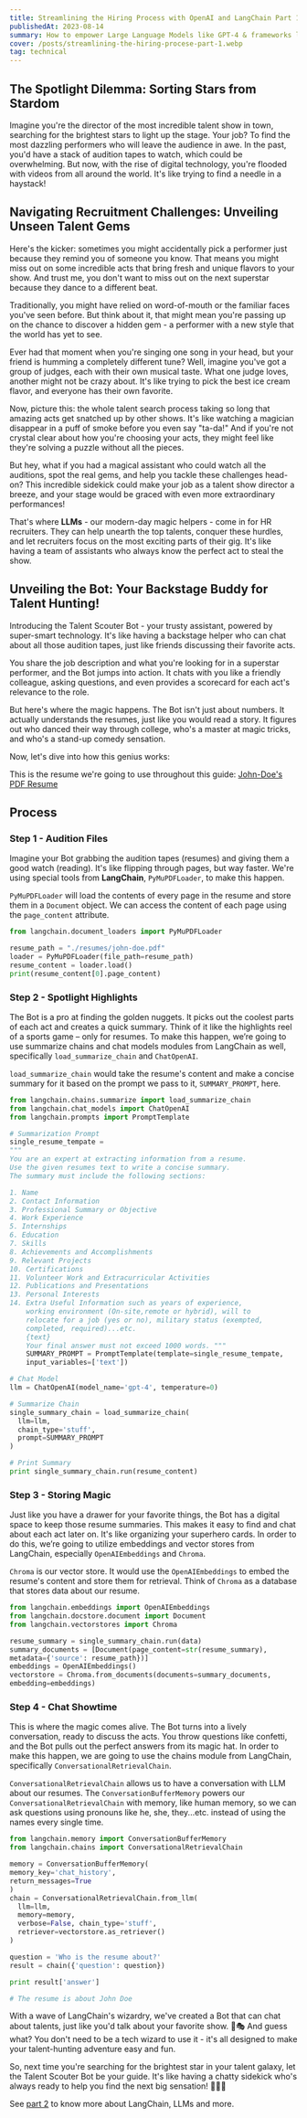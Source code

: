 ```yaml
---
title: Streamlining the Hiring Process with OpenAI and LangChain Part 1
publishedAt: 2023-08-14
summary: How to empower Large Language Models like GPT-4 & frameworks like LangChain to streamline the hiring process
cover: /posts/streamlining-the-hiring-procese-part-1.webp
tag: technical
---
```


## The Spotlight Dilemma: Sorting Stars from Stardom

Imagine you're the director of the most incredible talent show in town,
searching for the brightest stars to light up the stage. Your job? To find the
most dazzling performers who will leave the audience in awe. In the past,
you'd have a stack of audition tapes to watch, which could be overwhelming.
But now, with the rise of digital technology, you're flooded with videos from
all around the world. It's like trying to find a needle in a haystack!

<NextImage
  priority
  width={600}
  height={400}
  alt="needle in a haystack"
  src="/posts/needle-in-the-haystack.webp"
/>

## Navigating Recruitment Challenges: Unveiling Unseen Talent Gems

Here's the kicker: sometimes you might accidentally pick a performer just
because they remind you of someone you know. That means you might miss out on
some incredible acts that bring fresh and unique flavors to your show. And
trust me, you don't want to miss out on the next superstar because they dance
to a different beat.

Traditionally, you might have relied on word-of-mouth or the familiar faces
you've seen before. But think about it, that might mean you're passing up on
the chance to discover a hidden gem - a performer with a new style that the
world has yet to see.

<NextImage
  priority
  width={600}
  height={400}
  alt="familiar face"
  src="/posts/familiar-face.webp"
/>

Ever had that moment when you're singing one song in your head, but your
friend is humming a completely different tune? Well, imagine you've got a
group of judges, each with their own musical taste. What one judge loves,
another might not be crazy about. It's like trying to pick the best ice cream
flavor, and everyone has their own favorite.

<NextImage
  priority
  width={600}
  height={400}
  alt="three men eating ice cream"
  src="/posts/ice-cream.webp"
/>

Now, picture this: the whole talent search process taking so long that amazing
acts get snatched up by other shows. It's like watching a magician disappear
in a puff of smoke before you even say "ta-da!" And if you're not crystal
clear about how you're choosing your acts, they might feel like they're
solving a puzzle without all the pieces.

But hey, what if you had a magical assistant who could watch all the
auditions, spot the real gems, and help you tackle these challenges head-on?
This incredible sidekick could make your job as a talent show director a
breeze, and your stage would be graced with even more extraordinary
performances!

That's where **LLMs** - our modern-day magic helpers - come in for HR
recruiters. They can help unearth the top talents, conquer these hurdles, and
let recruiters focus on the most exciting parts of their gig. It's like having
a team of assistants who always know the perfect act to steal the show.

<NextImage
  priority
  width={600}
  height={400}
  alt="i am not seeing it's magic but it's meme"
  src="/posts/magic.webp"
/>

## Unveiling the Bot: Your Backstage Buddy for Talent Hunting!

Introducing the Talent Scouter Bot - your trusty assistant, powered by
super-smart technology. It's like having a backstage helper who can chat about
all those audition tapes, just like friends discussing their favorite acts.

You share the job description and what you're looking for in a superstar
performer, and the Bot jumps into action. It chats with you like a friendly
colleague, asking questions, and even provides a scorecard for each act's
relevance to the role.

But here's where the magic happens. The Bot isn't just about numbers. It
actually understands the resumes, just like you would read a story. It figures
out who danced their way through college, who's a master at magic tricks, and
who's a stand-up comedy sensation.

Now, let's dive into how this genius works:

This is the resume we're going to use throughout this guide: [John-Doe's PDF
Resume](https://upload.wikimedia.org/wikipedia/commons/c/cc/Resume.pdf)

## Process

### Step 1 - Audition Files

Imagine your Bot grabbing the audition tapes (resumes) and giving them a good watch (reading). It's like flipping through pages, but way faster. We're using special tools from **LangChain**, `PyMuPDFLoader`, to make this happen.

`PyMuPDFLoader` will load the contents of every page in the resume and store them in a `Document` object. We can access the content of each page using the `page_content` attribute.

```python showLineNumbers
from langchain.document_loaders import PyMuPDFLoader

resume_path = "./resumes/john-doe.pdf"
loader = PyMuPDFLoader(file_path=resume_path)
resume_content = loader.load()
print(resume_content[0].page_content)

```

<NextImage
  priority
  width={600}
  height={400}
  unoptimized
  alt="loading resume's content"
  src="/posts/loading-content.gif"
/>

### Step 2 - Spotlight Highlights

The Bot is a pro at finding the golden nuggets. It picks out the coolest parts of each act and creates a quick summary. Think of it like the highlights reel of a sports game – only for resumes. To make this happen, we’re going to use summarize chains and chat models modules from LangChain as well, specifically `load_summarize_chain` and `ChatOpenAI`.

`load_summarize_chain` would take the resume's content and make a concise summary for it based on the prompt we pass to it, `SUMMARY_PROMPT`, here.

```python showLineNumbers
from langchain.chains.summarize import load_summarize_chain
from langchain.chat_models import ChatOpenAI
from langchain.prompts import PromptTemplate

# Summarization Prompt
single_resume_tempate =
"""
You are an expert at extracting information from a resume.
Use the given resumes text to write a concise summary.
The summary must include the following sections:

1. Name
2. Contact Information
3. Professional Summary or Objective
4. Work Experience
5. Internships
6. Education
7. Skills
8. Achievements and Accomplishments
9. Relevant Projects
10. Certifications
11. Volunteer Work and Extracurricular Activities
12. Publications and Presentations
13. Personal Interests
14. Extra Useful Information such as years of experience,
    working environment (On-site,remote or hybrid), will to
    relocate for a job (yes or no), military status (exempted,
    completed, required)...etc.
    {text}
    Your final answer must not exceed 1000 words. """
    SUMMARY_PROMPT = PromptTemplate(template=single_resume_tempate,
    input_variables=['text'])

# Chat Model
llm = ChatOpenAI(model_name='gpt-4', temperature=0)

# Summarize Chain
single_summary_chain = load_summarize_chain(
  llm=llm,
  chain_type='stuff',
  prompt=SUMMARY_PROMPT
)

# Print Summary
print single_summary_chain.run(resume_content)

```

<NextImage
  priority
  width={600}
  height={400}
  unoptimized
  alt="summarizing resume's content"
  src="/posts/summarize-resume.gif"
/>

### Step 3 - Storing Magic

Just like you have a drawer for your favorite things, the Bot has a digital space to keep those resume summaries. This makes it easy to find and chat about each act later on. It's like organizing your superhero cards. In order to do this, we’re going to utilize embeddings and vector stores from LangChain, especially `OpenAIEmbeddings` and `Chroma`.

`Chroma` is our vector store. It would use the `OpenAIEmbeddings` to embed the resume's content and store them for retrieval. Think of `Chroma` as a database that stores data about our resume.

```python showLineNumbers
from langchain.embeddings import OpenAIEmbeddings
from langchain.docstore.document import Document
from langchain.vectorstores import Chroma

resume_summary = single_summary_chain.run(data)
summary_documents = [Document(page_content=str(resume_summary),
metadata={'source': resume_path})]
embeddings = OpenAIEmbeddings()
vectorstore = Chroma.from_documents(documents=summary_documents,
embedding=embeddings)

```

### Step 4 - Chat Showtime

This is where the magic comes alive. The Bot turns into a lively conversation, ready to discuss the acts. You throw questions like confetti, and the Bot pulls out the perfect answers from its magic hat. In order to make this happen, we are going to use the chains module from LangChain, specifically `ConversationalRetrievalChain`.

`ConversationalRetrievalChain` allows us to have a conversation with LLM about our resumes. The `ConversationBufferMemory` powers our `ConversationalRetrievalChain` with memory, like human memory, so we can ask questions using pronouns like he, she, they...etc. instead of using the names every single time.

```python showLineNumbers
from langchain.memory import ConversationBufferMemory
from langchain.chains import ConversationalRetrievalChain

memory = ConversationBufferMemory(
memory_key='chat_history',
return_messages=True
)
chain = ConversationalRetrievalChain.from_llm(
  llm=llm,
  memory=memory,
  verbose=False, chain_type='stuff',
  retriever=vectorstore.as_retriever()
)

question = 'Who is the resume about?'
result = chain({'question': question})

print result['answer']

# The resume is about John Doe
```

<NextImage
  priority
  width={600}
  height={400}
  unoptimized
  alt="conversation about resume video"
  src="/posts/conversational-chain.gif"
/>

With a wave of LangChain's wizardry, we've created a Bot that can chat about talents, just like
you'd talk about your favorite show. 🎤🎭 And guess what? You don't need to be a tech wizard to
use it - it's all designed to make your talent-hunting adventure easy and fun.

So, next time you're searching for the brightest star in your talent galaxy, let the Talent
Scouter Bot be your guide. It's like having a chatty sidekick who's always ready to help you find
the next big sensation! 🎉🎵🤖

See [part 2](/blog/streamlining-the-hiring-procese-part-2) to know more about LangChain, LLMs and more.
